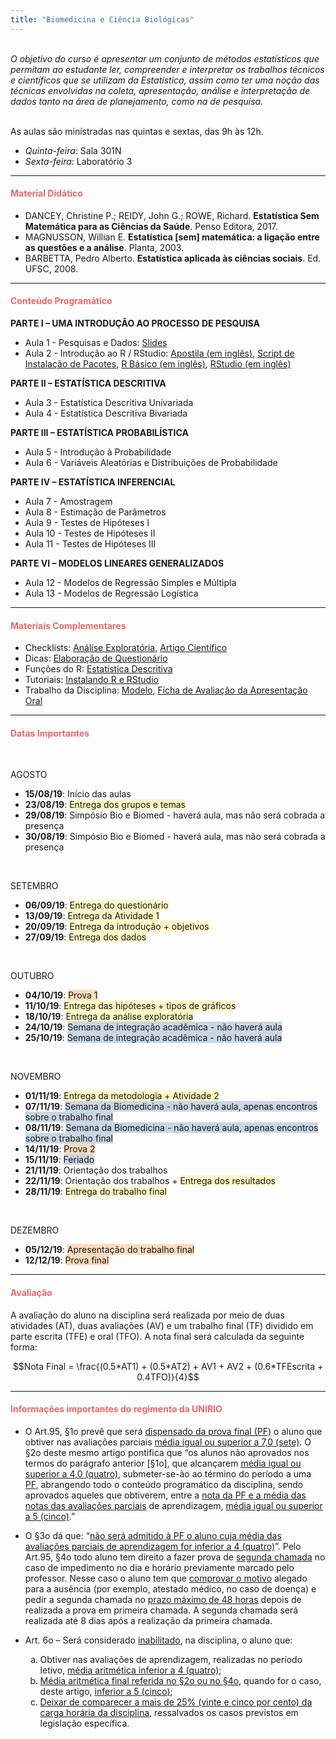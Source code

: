 ```yaml
---
title: "Biomedicina e Ciência Biológicas"
---
```


<br>
<i>O objetivo do curso é apresentar um conjunto de métodos estatísticos que permitam ao estudante ler, 
compreender e interpretar os trabalhos técnicos e científicos que se utilizam da Estatística, assim 
como  ter  uma  noção  das  técnicas  envolvidas  na  coleta,  apresentação,  análise  e  interpretação  de 
dados tanto na área de planejamento, como na de pesquisa.</i> 
<br>
<br> 

As aulas são ministradas nas quintas e sextas, das 9h às 12h.

<ul class="fa-ul">
<li><i class="far fa-calendar-alt"></i> *Quinta-feira*: Sala 301N
<li><i class="far fa-calendar-alt"></i> *Sexta-feira*: Laboratório 3
</ul>

***

<h4 style="color:rgb(235, 104, 100);">Material Didático</h4>

<ul class="fa-ul">
<li><i class="fas fa-book"></i> DANCEY, Christine P.; REIDY, John G.; ROWE, Richard. **Estatística Sem Matemática para as Ciências da Saúde**. Penso Editora, 2017.
<li><i class="fas fa-book"></i> MAGNUSSON, Willian E. **Estatística [sem] matemática: a ligação entre as questões e a análise**. Planta, 2003.
<li><i class="fas fa-book"></i> BARBETTA, Pedro Alberto. **Estatística aplicada às ciências sociais**. Ed. UFSC, 2008.
</ul>

***

<h4 style="color:rgb(235, 104, 100);">Conteúdo Programático</h4>

**PARTE I – UMA INTRODUÇÃO AO PROCESSO DE PESQUISA**
<br>

+ Aula 1 - Pesquisas e Dados: [Slides](https://drive.google.com/file/d/1ryuqE4gLU28KXwcDMm8717D3eqEQ2QzO/view?usp=sharing)
+ Aula 2 - Introdução ao R / RStudio: [Apostila (em inglês)](https://drive.google.com/file/d/1V4p9P3a1r6bijyIgy-mWYDjKa1SMXeFb/view?usp=sharing), [Script de Instalação de Pacotes](https://drive.google.com/file/d/1scqoy10IL2_bcA9wGEEEMLThGmJmRC9w/view?usp=sharing), [R Básico (em inglês)](http://github.com/rstudio/cheatsheets/raw/master/base-r.pdf), [RStudio (em inglês)](https://github.com/rstudio/cheatsheets/raw/master/rstudio-ide.pdf)


**PARTE II – ESTATÍSTICA DESCRITIVA**
<br>

+ Aula 3 - Estatística Descritiva Univariada
+ Aula 4 - Estatística Descritiva Bivariada

**PARTE III – ESTATÍSTICA PROBABILÍSTICA**
<br>

+ Aula 5 - Introdução à Probabilidade
+ Aula 6 - Variáveis Aleatórias e Distribuições de Probabilidade

**PARTE IV – ESTATÍSTICA INFERENCIAL**
<br>

+ Aula 7 - Amostragem
+ Aula 8 - Estimação de Parâmetros
+ Aula 9 - Testes de Hipóteses I
+ Aula 10 - Testes de Hipóteses II
+ Aula 11 - Testes de Hipóteses III

**PARTE VI – MODELOS LINEARES GENERALIZADOS**
<br>

+ Aula 12 - Modelos de Regressão Simples e Múltipla
+ Aula 13 - Modelos de Regressão Logística

***

<h4 style="color:rgb(235, 104, 100);">Materiais Complementares</h4>

- Checklists: [Análise Exploratória](https://drive.google.com/file/d/1Wdi--khEKj_o5cBQ0p4wkkSLwknPJMp5/view?usp=sharing), [Artigo Científico](https://drive.google.com/file/d/1nuzRCB74EXmpIpCf4jDX4xnqaJNaG0wN/view?usp=sharing)
- Dicas: [Elaboração de Questionário](https://drive.google.com/file/d/1BCTrFEdOF-Ek_sNz-tZ4WhS9PQDR9xSf/view?usp=sharing)
- Funções do R: [Estatística Descritiva](https://drive.google.com/file/d/1KU2ZbYE2xODTQ5bi0kyeXblimNCqI29o/view?usp=sharing)
- Tutoriais: [Instalando R e RStudio](https://drive.google.com/file/d/1LDRC0d5Q-5GXkVrp8OzPyIXykJxfCOMF/view?usp=sharing)
- Trabalho da Disciplina: [Modelo](https://drive.google.com/file/d/1B7kxKbIohAEL080SnqIE1Qxx9gIVKLLh/view?usp=sharing), [Ficha de Avaliação da Apresentação Oral](https://drive.google.com/file/d/1EcFAVg52l0ppbOGq1amXEO7O3XLZoIA0/view?usp=sharing)

***

<h4 style="color:rgb(235, 104, 100);">Datas Importantes</h4>
<br>

AGOSTO
<br>
<ul class="fa-ul">
<li><i class="far fa-calendar-alt"></i> **15/08/19**: Início das aulas
<li><i class="far fa-calendar-alt"></i> **23/08/19**: <span style="background-color: rgba(249, 239, 114, 0.4);">Entrega dos grupos e temas</span>
<li><i class="far fa-calendar-alt"></i> **29/08/19**: Simpósio Bio e Biomed - haverá aula, mas não será cobrada a presença
<li><i class="far fa-calendar-alt"></i> **30/08/19**: Simpósio Bio e Biomed - haverá aula, mas não será cobrada a presença
</ul>
<br>

SETEMBRO
<br>
<ul class="fa-ul">
<li><i class="far fa-calendar-alt"></i> **06/09/19**: <span style="background-color: rgba(249, 239, 114, 0.4);">Entrega do questionário</span>
<li><i class="far fa-calendar-alt"></i> **13/09/19**: <span style="background-color: rgba(249, 239, 114, 0.4);">Entrega da Atividade 1</span>
<li><i class="far fa-calendar-alt"></i> **20/09/19**: <span style="background-color: rgba(249, 239, 114, 0.4);">Entrega da introdução + objetivos</span>
<li><i class="far fa-calendar-alt"></i> **27/09/19**: <span style="background-color: rgba(249, 239, 114, 0.4);">Entrega dos dados</span>
</ul>
<br>

OUTUBRO
<br>
<ul class="fa-ul">
<li><i class="far fa-calendar-alt"></i> **04/10/19**: <span style="background-color: rgba(249, 169, 90, 0.4);">Prova 1</span>
<li><i class="far fa-calendar-alt"></i> **11/10/19**: <span style="background-color: rgba(249, 239, 114, 0.4);">Entrega das hipóteses + tipos de gráficos</span>
<li><i class="far fa-calendar-alt"></i> **18/10/19**: <span style="background-color: rgba(249, 239, 114, 0.4);">Entrega da análise exploratória</span>
<li><i class="far fa-calendar-alt"></i> **24/10/19**: <span style="background-color: rgba(123, 156, 189, 0.4);">Semana de integração acadêmica - não haverá aula</span>
<li><i class="far fa-calendar-alt"></i> **25/10/19**: <span style="background-color: rgba(123, 156, 189, 0.4);">Semana de integração acadêmica - não haverá aula</span>
</ul>
<br>

NOVEMBRO
<br>
<ul class="fa-ul">
<li><i class="far fa-calendar-alt"></i> **01/11/19**: <span style="background-color: rgba(249, 239, 114, 0.4);">Entrega da metodologia + Atividade 2</span>
<li><i class="far fa-calendar-alt"></i> **07/11/19**: <span style="background-color: rgba(123, 156, 189, 0.4);">Semana da Biomedicina - não haverá aula, apenas encontros sobre o trabalho final</span>
<li><i class="far fa-calendar-alt"></i> **08/11/19**: <span style="background-color: rgba(123, 156, 189, 0.4);">Semana da Biomedicina - não haverá aula, apenas encontros sobre o trabalho final</span>
<li><i class="far fa-calendar-alt"></i> **14/11/19**: <span style="background-color: rgba(249, 169, 90, 0.4);">Prova 2</span>
<li><i class="far fa-calendar-alt"></i> **15/11/19**: <span style="background-color: rgba(123, 156, 189, 0.4);">Feriado</span>
<li><i class="far fa-calendar-alt"></i> **21/11/19**: Orientação dos trabalhos
<li><i class="far fa-calendar-alt"></i> **22/11/19**: Orientação dos trabalhos + <span style="background-color: rgba(249, 239, 114, 0.4);">Entrega dos resultados</span>
<li><i class="far fa-calendar-alt"></i> **28/11/19**: <span style="background-color: rgba(249, 239, 114, 0.4);">Entrega do trabalho final</span>
</ul>
<br>

DEZEMBRO
<br>
<ul class="fa-ul">
<li><i class="far fa-calendar-alt"></i> **05/12/19**: <span style="background-color: rgba(249, 169, 90, 0.4);">Apresentação do trabalho final</span>
<li><i class="far fa-calendar-alt"></i> **12/12/19**: <span style="background-color: rgba(249, 169, 90, 0.4);">Prova final</span>
</ul>

***

<h4 style="color:rgb(235, 104, 100);">Avaliação</h4>

A avaliação do aluno na disciplina será realizada por meio de duas atividades (AT), duas avaliações (AV) e um trabalho final (TF) dividido em parte escrita (TFE) e oral (TFO).
A nota final será calculada da seguinte forma:

$$Nota Final = \frac{(0.5*AT1) + (0.5*AT2) + AV1 + AV2 + (0.6*TFEscrita + 0.4TFO)}{4}$$

*** 
<h4 style="color:rgb(235, 104, 100);">Informações importantes do regimento da UNIRIO</h4>

* O Art.95, §1o prevê que será <u>dispensado da prova final (PF)</u> o aluno que obtiver nas avaliações parciais <u>média igual ou superior a 7,0 (sete)</u>. O §2o deste mesmo artigo pontifica que “os alunos não aprovados nos termos do parágrafo anterior [§1o], que alcançarem <u>média igual ou superior a 4,0 (quatro)</u>, submeter-se-ão ao término do período a uma <u>PF</u>, abrangendo todo o conteúdo programático da disciplina, sendo aprovados aqueles que obtiverem, entre a <u>nota da PF e a média das notas das avaliações parciais</u> de aprendizagem, <u>média igual ou superior a 5 (cinco)</u>.”

* O §3o dá que: “<u>não será admitido à PF o aluno cuja média das avaliações parciais de aprendizagem for inferior a 4 (quatro)</u>”.
Pelo Art.95, §4o todo aluno tem direito a fazer prova de <u>segunda chamada</u> no caso de impedimento no dia e horário previamente marcado pelo professor. Nesse caso o aluno tem que <u>comprovar o motivo</u> alegado para a ausência (por exemplo, atestado médico, no caso de doença) e pedir a segunda chamada no <u>prazo máximo de 48 horas</u> depois de realizada a prova em primeira chamada. A segunda chamada será realizada até 8 dias após a realização da primeira chamada.

* Art. 6o – Será considerado <u>inabilitado</u>, na disciplina, o aluno que:
  a) Obtiver nas avaliações de aprendizagem, realizadas no período letivo, <u>média aritmética inferior a 4 (quatro)</u>;
  b) <u>Média aritmética final referida no §2o ou no §4o</u>, quando for o caso, deste artigo, <u>inferior a 5 (cinco)</u>;
  c) <u>Deixar de comparecer a mais de 25% (vinte e cinco por cento) da carga horária da disciplina</u>, ressalvados os casos previstos em legislação específica.

